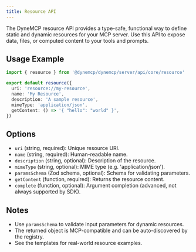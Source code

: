 ```yaml
---
title: Resource API
---
```


The DyneMCP resource API provides a type-safe, functional way to define static and dynamic resources for your MCP server. Use this API to expose data, files, or computed content to your tools and prompts.

## Usage Example

```typescript
import { resource } from '@dynemcp/dynemcp/server/api/core/resource'

export default resource({
  uri: 'resource://my-resource',
  name: 'My Resource',
  description: 'A sample resource',
  mimeType: 'application/json',
  getContent: () => '{ "hello": "world" }',
})
```

## Options

- `uri` (string, required): Unique resource URI.
- `name` (string, required): Human-readable name.
- `description` (string, optional): Description of the resource.
- `mimeType` (string, optional): MIME type (e.g. 'application/json').
- `paramsSchema` (Zod schema, optional): Schema for validating parameters.
- `getContent` (function, required): Returns the resource content.
- `complete` (function, optional): Argument completion (advanced, not always supported by SDK).

## Notes
- Use `paramsSchema` to validate input parameters for dynamic resources.
- The returned object is MCP-compatible and can be auto-discovered by the registry.
- See the templates for real-world resource examples. 
